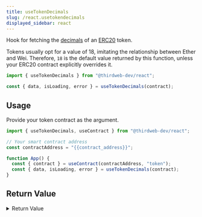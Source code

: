 ```yaml
---
title: useTokenDecimals
slug: /react.usetokendecimals
displayed_sidebar: react
---
```


Hook for fetching the [decimals](https://docs.openzeppelin.com/contracts/3.x/erc20#a-note-on-decimals)
of an [ERC20](/solidity/extensions/erc20) token.

Tokens usually opt for a value of 18, imitating the relationship between Ether and Wei.
Therefore, `18` is the default value returned by this function, unless your ERC20 contract explicitly overrides it.

```jsx
import { useTokenDecimals } from "@thirdweb-dev/react";

const { data, isLoading, error } = useTokenDecimals(contract);
```

## Usage

Provide your token contract as the argument.

```jsx
import { useTokenDecimals, useContract } from "@thirdweb-dev/react";

// Your smart contract address
const contractAddress = "{{contract_address}}";

function App() {
  const { contract } = useContract(contractAddress, "token");
  const { data, isLoading, error } = useTokenDecimals(contract);
}
```

## Return Value

<details>
  <summary>Return Value</summary>
  <div>

The hook's `data` property, once loaded, contains the decimals of the ERC20 token.

```ts
number;
```

</div>
</details>
